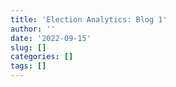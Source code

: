 ```yaml
---
title: 'Election Analytics: Blog 1'
author: ''
date: '2022-09-15'
slug: []
categories: []
tags: []
---
```

